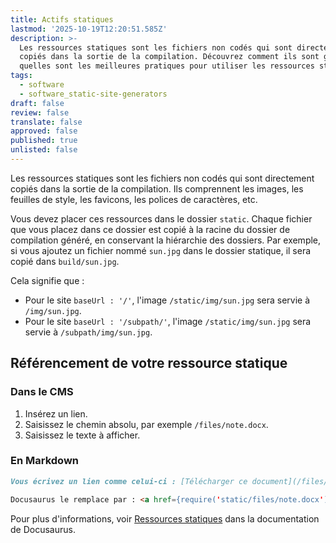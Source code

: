 ```yaml
---
title: Actifs statiques
lastmod: '2025-10-19T12:20:51.585Z'
description: >-
  Les ressources statiques sont les fichiers non codés qui sont directement
  copiés dans la sortie de la compilation. Découvrez comment ils sont gérés et
  quelles sont les meilleures pratiques pour utiliser les ressources statiques.
tags:
  - software
  - software_static-site-generators
draft: false
review: false
translate: false
approved: false
published: true
unlisted: false
---
```


Les ressources statiques sont les fichiers non codés qui sont directement copiés dans la sortie de la compilation. Ils comprennent les images, les feuilles de style, les favicons, les polices de caractères, etc.

Vous devez placer ces ressources dans le dossier `static`. Chaque fichier que vous placez dans ce dossier est copié à la racine du dossier de compilation généré, en conservant la hiérarchie des dossiers. Par exemple, si vous ajoutez un fichier nommé `sun.jpg` dans le dossier statique, il sera copié dans `build/sun.jpg`.

Cela signifie que :

* Pour le site `baseUrl : '/'`, l'image `/static/img/sun.jpg` sera servie à `/img/sun.jpg`.
* Pour le site `baseUrl : '/subpath/'`, l'image `/static/img/sun.jpg` sera servie à `/subpath/img/sun.jpg`.

## Référencement de votre ressource statique

### Dans le CMS

1. Insérez un lien.
2. Saisissez le chemin absolu, par exemple `/files/note.docx`.
3. Saisissez le texte à afficher.

### En Markdown

```markdown
Vous écrivez un lien comme celui-ci : [Télécharger ce document](/files/note.docx)

Docusaurus le remplace par : <a href={require('static/files/note.docx')}>Télécharger ce document</a>
```

Pour plus d'informations, voir [Ressources statiques](https://docusaurus.io/fr/docs/static-assets) dans la documentation de Docusaurus.
